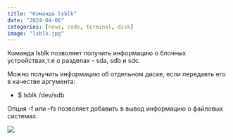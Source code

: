 ```yaml
---
title: "Команда lsblk"
date: "2024-04-06"
categories: [news, code, terminal, disk]
image: "lsblk.jpg"
---
```


Команда lsblk позволяет получить информацию о блочных устройствах,т.е о разделах - sda, sdb и sdc.

Можно получить информацию об отдельном диске, если передавть его в качестве аргумента:

- $ lsblk /dev/sdb

Опция -f или --fs позволяет добавить в вывод информацию о файловых системах.

![](lsblk -f.jpg)
